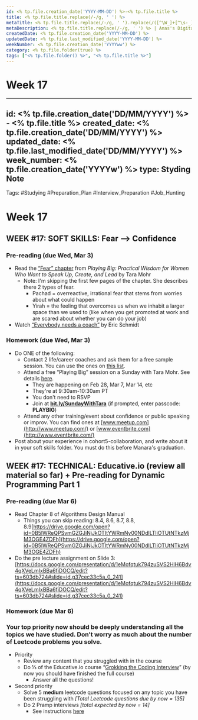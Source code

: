 ```yaml
---
id: <% tp.file.creation_date('YYYY-MM-DD') %>-<% tp.file.title %>
title: <% tp.file.title.replace(/-/g, ' ') %>
metaTitle: <% tp.file.title.replace(/-/g, ' ').replace(/([^\W_]+[^\s-_]+]*) */g, function (txt) {return txt.charAt(0).toUpperCase() + txt.substr(1).toLowerCase();}) %> | Anas's Digital Garden
metaDescription: <% tp.file.title.replace(/-/g, ' ') %> | Anas's Digital Garden
createdDate: <% tp.file.creation_date('YYYY-MM-DD') %>
updatedDate: <% tp.file.last_modified_date('YYYY-MM-DD') %>
weekNumber: <% tp.file.creation_date('YYYYww') %>
category: <% tp.file.folder(true) %>
tags: ["<% tp.file.folder() %>", "<% tp.file.title %>"]
---
```

# Week 17

---
id: <% tp.file.creation_date('DD/MM/YYYY') %> - <% tp.file.title %>
created_date: <% tp.file.creation_date('DD/MM/YYYY') %>
updated_date: <% tp.file.last_modified_date('DD/MM/YYYY') %>
week_number: <% tp.file.creation_date('YYYYw') %>
type: Styding Note
---
Tags: #Studying #Preparation_Plan #Interview_Preparation #Job_Hunting
# Week 17

## WEEK #17: SOFT SKILLS: Fear --> Confidence

### Pre-reading (due Wed, Mar 3)

- Read the [“Fear” chapter](https://drive.google.com/drive/folders/1F2B_Uw8vOaxAiI8QP6tM3V5-VmXNhOOo?usp=sharing) from *Playing Big: Practical Wisdom for Women Who Want to Speak Up, Create, and Lead* by Tara Mohr
    - Note: I'm skipping the first few pages of the chapter. She describes there 2 types of fear.
        - Pachad = overreactive, irrational fear that stems from worries about what could happen
        - Yirah = the feeling that overcomes us when we inhabit a larger space than we used to (like when you get promoted at work and are scared about whether you can do your job)
- Watch [“Everybody needs a coach”](https://www.youtube.com/watch?v=kngyyeMel5c) by Eric Schmidt

### Homework (due Wed, Mar 3)

- Do ONE of the following:
    - Contact 2 life/career coaches and ask them for a free sample session. You can use the ones on [this list](https://docs.google.com/spreadsheets/d/12yk3i8bLyPXkxwM7qUfVQeOR5TuX2-M3jq1cB-0_n2w/edit).
    - Attend a free “Playing Big” session on a Sunday with Tara Mohr. See details [here](https://www.taramohr.com/virtual-co-working-sessions/).
        - They are happening on Feb 28, Mar 7, Mar 14, etc
        - They're at 9:30am-10:30am PT
        - You don't need to RSVP
        - Join at **[bit.ly/SundayWithTara](https://taramohr.ontraport.com/c/s/kom/6RBfO/s/62j/28W/6M3NWR/UWSu8cAouk/P/P/JE)** (if prompted, enter passcode: **PLAYBIG**)
    - Attend any other training/event about confidence or public speaking or improv. You can find ones at [www.meetup.com](http://www.meetup.com/) or [www.eventbrite.com](http://www.eventbrite.com/)
- Post about your experience in cohort5-collaboration, and write about it in your soft skills folder. You must do this before Manara's graduation.

## WEEK #17: TECHNICAL: Educative.io (review all material so far) + Pre-reading for Dynamic Programming Part 1

### Pre-reading (due Mar 6)

- Read Chapter 8 of Algorithms Design Manual
    - Things you can skip reading: 8.4, 8.6, 8.7, 8.8, 8.9[https://drive.google.com/open?id=0B5lWReQPSvmGZGJiNjJkOTItYWRmNy00NDdlLTliOTUtNTkzMjM3OGE4ZDFh](https://drive.google.com/open?id=0B5lWReQPSvmGZGJiNjJkOTItYWRmNy00NDdlLTliOTUtNTkzMjM3OGE4ZDFh)
- Do the pre lecture assignment on Slide 3: [https://docs.google.com/presentation/d/1eMofqtuk794zuSVS2HlH6Bdv4qXVeLmIxBBa6fiDOCQ/edit?ts=603db724#slide=id.g37cec33c5a_0_241](https://docs.google.com/presentation/d/1eMofqtuk794zuSVS2HlH6Bdv4qXVeLmIxBBa6fiDOCQ/edit?ts=603db724#slide=id.g37cec33c5a_0_241)

### Homework (due Mar 6)

### Your top priority now should be deeply understanding all the topics we have studied. Don't worry as much about the number of Leetcode problems you solve.

- Priority
    - Review any content that you struggled with in the course
    - Do ⅓ of the Educative.io course “[Grokking the Coding Interview](https://www.educative.io/courses/grokking-the-coding-interview)” (by now you should have finished the full course)
        - Answer all the questions!
- Second priority
    - Solve 5 **medium** leetcode questions focused on any topic you have been struggling with *[Total Leetcode questions due by now = 135]*
    - Do 2 Pramp interviews *[total expected by now = 14]*
        - See instructions [here](https://docs.google.com/document/d/1cHF5HRpX2gRwBl1Y2oSXM-6m0DpS-8pT-aD-_ccuPV0/edit?usp=sharing)

